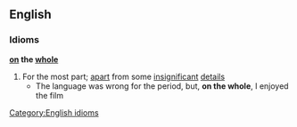 ==English==
===Idioms===
'''[[on]] the [[whole]]'''
#For the most part; [[apart]] from some [[insignificant]] [[detail]]s
#* The language was wrong for the period, but, '''on the whole''', I enjoyed the film
[[Category:English idioms]]